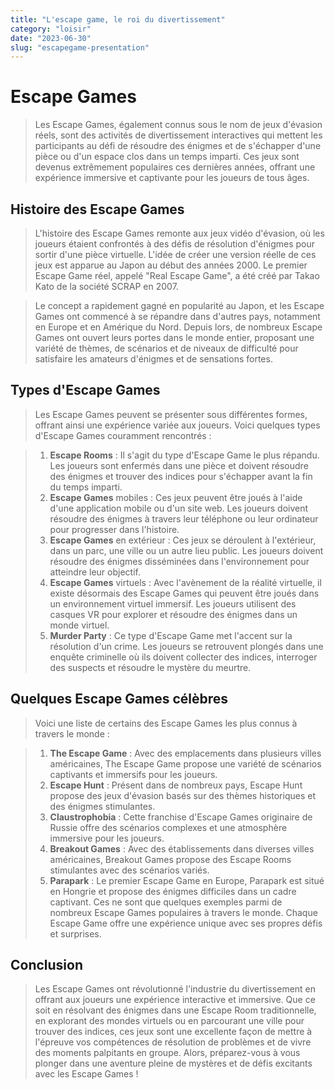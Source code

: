 ```yaml
---
title: "L'escape game, le roi du divertissement"
category: "loisir"
date: "2023-06-30"
slug: "escapegame-presentation"
---
```


# Escape Games

> Les Escape Games, également connus sous le nom de jeux d'évasion réels, sont des activités de divertissement interactives qui mettent les participants au défi de résoudre des énigmes et de s'échapper d'une pièce ou d'un espace clos dans un temps imparti. Ces jeux sont devenus extrêmement populaires ces dernières années, offrant une expérience immersive et captivante pour les joueurs de tous âges.

## Histoire des Escape Games

> L'histoire des Escape Games remonte aux jeux vidéo d'évasion, où les joueurs étaient confrontés à des défis de résolution d'énigmes pour sortir d'une pièce virtuelle. L'idée de créer une version réelle de ces jeux est apparue au Japon au début des années 2000. Le premier Escape Game réel, appelé "Real Escape Game", a été créé par Takao Kato de la société SCRAP en 2007.

> Le concept a rapidement gagné en popularité au Japon, et les Escape Games ont commencé à se répandre dans d'autres pays, notamment en Europe et en Amérique du Nord. Depuis lors, de nombreux Escape Games ont ouvert leurs portes dans le monde entier, proposant une variété de thèmes, de scénarios et de niveaux de difficulté pour satisfaire les amateurs d'énigmes et de sensations fortes.

## Types d'Escape Games

> Les Escape Games peuvent se présenter sous différentes formes, offrant ainsi une expérience variée aux joueurs. Voici quelques types d'Escape Games couramment rencontrés :

> 1. **Escape Rooms** : Il s'agit du type d'Escape Game le plus répandu. Les joueurs sont enfermés dans une pièce et doivent résoudre des énigmes et trouver des indices pour s'échapper avant la fin du temps imparti.
> 2. **Escape Games** mobiles : Ces jeux peuvent être joués à l'aide d'une application mobile ou d'un site web. Les joueurs doivent résoudre des énigmes à travers leur téléphone ou leur ordinateur pour progresser dans l'histoire.
> 3. **Escape Games** en extérieur : Ces jeux se déroulent à l'extérieur, dans un parc, une ville ou un autre lieu public. Les joueurs doivent résoudre des énigmes disséminées dans l'environnement pour atteindre leur objectif.
> 4. **Escape Games** virtuels : Avec l'avènement de la réalité virtuelle, il existe désormais des Escape Games qui peuvent être joués dans un environnement virtuel immersif. Les joueurs utilisent des casques VR pour explorer et résoudre des énigmes dans un monde virtuel.
> 5. **Murder Party** : Ce type d'Escape Game met l'accent sur la résolution d'un crime. Les joueurs se retrouvent plongés dans une enquête criminelle où ils doivent collecter des indices, interroger des suspects et résoudre le mystère du meurtre.

## Quelques Escape Games célèbres

> Voici une liste de certains des Escape Games les plus connus à travers le monde :

> 1. **The Escape Game** : Avec des emplacements dans plusieurs villes américaines, The Escape Game propose une variété de scénarios captivants et immersifs pour les joueurs.
> 2. **Escape Hunt** : Présent dans de nombreux pays, Escape Hunt propose des jeux d'évasion basés sur des thèmes historiques et des énigmes stimulantes.
> 3. **Claustrophobia** : Cette franchise d'Escape Games originaire de Russie offre des scénarios complexes et une atmosphère immersive pour les joueurs.
> 4. **Breakout Games** : Avec des établissements dans diverses villes américaines, Breakout Games propose des Escape Rooms stimulantes avec des scénarios variés.
> 5. **Parapark** : Le premier Escape Game en Europe, Parapark est situé en Hongrie et propose des énigmes difficiles dans un cadre captivant.
Ces ne sont que quelques exemples parmi de nombreux Escape Games populaires à travers le monde. Chaque Escape Game offre une expérience unique avec ses propres défis et surprises.

## Conclusion

> Les Escape Games ont révolutionné l'industrie du divertissement en offrant aux joueurs une expérience interactive et immersive. Que ce soit en résolvant des énigmes dans une Escape Room traditionnelle, en explorant des mondes virtuels ou en parcourant une ville pour trouver des indices, ces jeux sont une excellente façon de mettre à l'épreuve vos compétences de résolution de problèmes et de vivre des moments palpitants en groupe. Alors, préparez-vous à vous plonger dans une aventure pleine de mystères et de défis excitants avec les Escape Games !